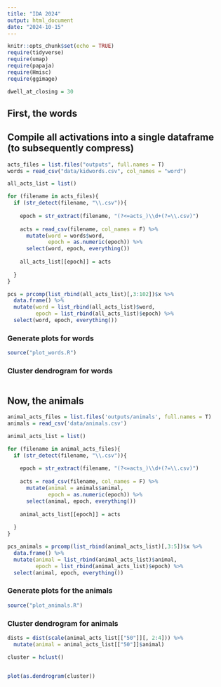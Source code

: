 ```yaml
---
title: "IDA 2024"
output: html_document
date: "2024-10-15"
---
```


```r
knitr::opts_chunk$set(echo = TRUE)
require(tidyverse)
require(umap)
require(papaja)
require(Hmisc)
require(ggimage)

dwell_at_closing = 30

```

## First, the words

## Compile all activations into a single dataframe (to subsequently compress)
```r
acts_files = list.files("outputs", full.names = T)
words = read_csv("data/kidwords.csv", col_names = "word")

all_acts_list = list()

for (filename in acts_files){
  if (str_detect(filename, "\\.csv")){
    
    epoch = str_extract(filename, "(?<=acts_)\\d+(?=\\.csv)")
        
    acts = read_csv(filename, col_names = F) %>% 
      mutate(word = words$word,
             epoch = as.numeric(epoch)) %>% 
      select(word, epoch, everything())
    
    all_acts_list[[epoch]] = acts
    
  }
}

pcs = prcomp(list_rbind(all_acts_list)[,3:102])$x %>% 
  data.frame() %>% 
  mutate(word = list_rbind(all_acts_list)$word,
         epoch = list_rbind(all_acts_list)$epoch) %>% 
  select(word, epoch, everything())

```

### Generate plots for words
```r
source("plot_words.R")
```



### Cluster dendrogram for words

```r



```




## Now, the animals


```r

animal_acts_files = list.files('outputs/animals', full.names = T)
animals = read_csv('data/animals.csv')

animal_acts_list = list()

for (filename in animal_acts_files){
  if (str_detect(filename, "\\.csv")){
    
    epoch = str_extract(filename, "(?<=acts_)\\d+(?=\\.csv)")
        
    acts = read_csv(filename, col_names = F) %>% 
      mutate(animal = animals$animal,
             epoch = as.numeric(epoch)) %>% 
      select(animal, epoch, everything())
    
    animal_acts_list[[epoch]] = acts
    
  }
}

pcs_animals = prcomp(list_rbind(animal_acts_list)[,3:5])$x %>% 
  data.frame() %>% 
  mutate(animal = list_rbind(animal_acts_list)$animal,
         epoch = list_rbind(animal_acts_list)$epoch) %>% 
  select(animal, epoch, everything())

```

### Generate plots for the animals
```r
source("plot_animals.R")
```



### Cluster dendrogram for animals
```r

dists = dist(scale(animal_acts_list[["50"]][, 2:4])) %>% 
  mutate(animal = animal_acts_list[["50"]]$animal)

cluster = hclust()


plot(as.dendrogram(cluster))


```

